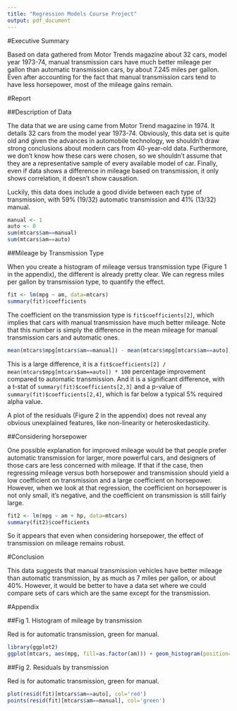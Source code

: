 ```yaml
---
title: "Regression Models Course Project"
output: pdf_document
---
```


#Executive Summary

Based on data gathered from Motor Trends magazine about 32 cars, model year 1973-74, manual transmission cars have much better mileage per gallon than automatic transmission cars, by about 7.245 miles per gallon.  Even after accounting for the fact that manual transmission cars tend to have less horsepower, most of the mileage gains remain.  

#Report

##Description of Data

The data that we are using came from Motor Trend magazine in 1974.  It details 32 cars from the model year 1973-74.  Obviously, this data set is quite old and given the advances in automobile technology, we shouldn't draw strong conclusions about modern cars from 40-year-old data.  Furthermore, we don't know how these cars were chosen, so we shouldn't assume that they are a representative sample of every available model of car.  Finally, even if data shows a difference in mileage based on transmission, it only shows correlation, it doesn't show causation.  

Luckily, this data does include a good divide between each type of transmission, with 59% (19/32) automatic transmission and 41% (13/32) manual.  

```r
manual <- 1
auto <- 0
sum(mtcars$am==manual)
sum(mtcars$am==auto)
```

##Mileage by Transmission Type

When you create a histogram of mileage versus transmission type (Figure 1 in the appendix), the different is already pretty clear.  We can regress miles per gallon by transmission type, to quantify the effect.  
```r
fit <- lm(mpg ~ am, data=mtcars)
summary(fit)$coefficients
```
The coefficient on the transmission type is `fit$coefficients[2]`, which implies that cars with manual transmission have much better mileage.  Note that this number is simply the difference in the mean mileage for manual transmission cars and automatic ones.  
```r
mean(mtcars$mpg[mtcars$am==manual]) - mean(mtcars$mpg[mtcars$am==auto])
```
This is a large difference, it is a `fit$coefficients[2] / mean(mtcars$mpg[mtcars$am==auto]) * 100` percentage improvement compared to automatic transmission.  And it is a significant difference, with a t-stat of `summary(fit)$coefficients[2,3]` and a p-value of `summary(fit)$coefficients[2,4]`, which is far below a typical 5% required alpha value.

A plot of the residuals (Figure 2 in the appendix) does not reveal any obvious unexplained features, like non-linearity or heteroskedasticity.  

##Considering horsepower

One possible explanation for improved mileage would be that people prefer automatic transmission for larger, more powerful cars, and designers of those cars are less concerned with mileage.  If that if the case, then regressing mileage versus both horsepower and transmission should yield a low coefficient on transmission and a large coefficient on horsepower.  However, when we look at that regression, the coefficient on horsepower is not only small, it's negative, and the coefficient on transmission is still fairly large.  
```r
fit2 <- lm(mpg ~ am + hp, data=mtcars)
summary(fit2)$coefficients
```
So it appears that even when considering horsepower, the effect of transmission on mileage remains robust.  

#Conclusion

This data suggests that manual transmission vehicles have better mileage than automatic transmission, by as much as 7 miles per gallon, or about 40%.  However, it would be better to have a data set where we could compare sets of cars which are the same except for the transmission.  

\pagebreak

#Appendix

##Fig 1. Histogram of mileage by transmission

Red is for automatic transmission, green for manual.

```r
library(ggplot2)
ggplot(mtcars, aes(mpg, fill=as.factor(am))) + geom_histogram(position='stack', binwidth=2)
```

\pagebreak

##Fig 2. Residuals by transmission

Red is for automatic transmission, green for manual.

```r
plot(resid(fit)[mtcars$am==auto], col='red')
points(resid(fit)[mtcars$am==manual], col='green')
```
